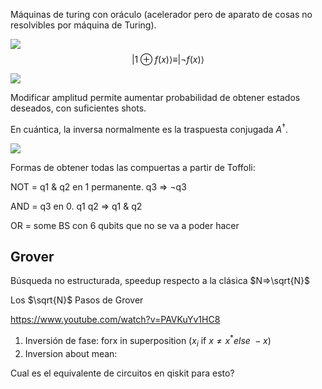 Máquinas de turing con oráculo (acelerador pero de aparato de cosas no resolvibles por máquina de Turing).

![](images/paste-2.png) $$|1\oplus f(x)\rangle \equiv |¬f(x)\rangle$$

![](images/paste-1.png)

Modificar amplitud permite aumentar probabilidad de obtener estados deseados, con suficientes shots.

En cuántica, la inversa normalmente es la traspuesta conjugada $A^\dagger$.

![](images/paste-4.png)

Formas de obtener todas las compuertas a partir de Toffoli:

NOT = q1 & q2 en 1 permanente. q3 =\> ¬q3

AND = q3 en 0. q1 q2 =\> q1 & q2

OR = some BS con 6 qubits que no se va a poder hacer

## Grover

Búsqueda no estructurada, speedup respecto a la clásica $N=>\sqrt{N}$

Los $\sqrt{N}$ Pasos de Grover

<https://www.youtube.com/watch?v=PAVKuYv1HC8>

1.  Inversión de fase: forx in superposition $(x_i$ if $x\neq x^* else\ -x)$
2.  Inversion about mean:

Cual es el equivalente de circuitos en qiskit para esto?